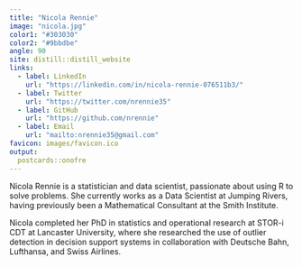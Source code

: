 ```yaml
---
title: "Nicola Rennie"
image: "nicola.jpg"
color1: "#303030"
color2: "#9bbdbe"
angle: 90
site: distill::distill_website
links:
  - label: LinkedIn
    url: "https://linkedin.com/in/nicola-rennie-076511b3/"
  - label: Twitter
    url: "https://twitter.com/nrennie35"
  - label: GitHub
    url: "https://github.com/nrennie"
  - label: Email
    url: "mailto:nrennie35@gmail.com"
favicon: images/favicon.ico
output:
  postcards::onofre
---
```

 
Nicola Rennie is a statistician and data scientist, passionate about using R to solve problems. She currently works as a Data Scientist at Jumping Rivers, having previously been a Mathematical Consultant at the Smith Institute. 

Nicola completed her PhD in statistics and operational research at STOR-i CDT at Lancaster University, where she researched the use of outlier detection in decision support systems in collaboration with Deutsche Bahn, Lufthansa, and Swiss Airlines.


